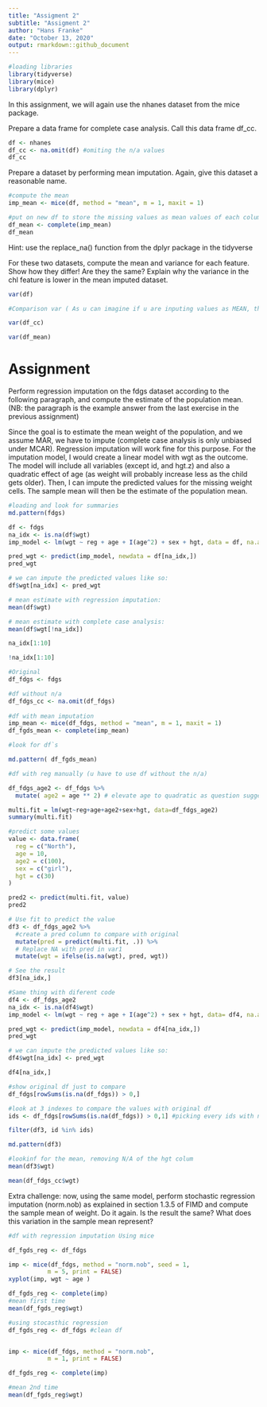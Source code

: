 ```yaml
---
title: "Assigment 2"
subtitle: "Assigment 2"
author: "Hans Franke"
date: "October 13, 2020"
output: rmarkdown::github_document
---
```


```r
#loading libraries
library(tidyverse)
library(mice)
library(dplyr)
```

In this assignment, we will again use the nhanes dataset from the mice package.

Prepare a data frame for complete case analysis. Call this data frame df_cc.

```r

df <- nhanes
df_cc <- na.omit(df) #omiting the n/a values
df_cc
```


Prepare a dataset by performing mean imputation. Again, give this dataset a reasonable name.

```r
#compute the mean
imp_mean <- mice(df, method = "mean", m = 1, maxit = 1)

#put on new df to store the missing values as mean values of each colum
df_mean <- complete(imp_mean)
df_mean
```


Hint: use the replace_na() function from the dplyr package in the tidyverse

For these two datasets, compute the mean and variance for each feature. Show how they differ! Are they the same? Explain why the variance in the chl feature is lower in the mean imputed dataset.
```r
var(df)
```

```r
#Comparison var ( As u can imagine if u are inputing values as MEAN, the variance will decrease because more points will become "closer to the mean")

var(df_cc)
```
```r
var(df_mean)
```


# Assignment

Perform regression imputation on the fdgs dataset according to the following paragraph, and compute the estimate of the population mean. (NB: the paragraph is the example answer from the last exercise in the previous assignment)

Since the goal is to estimate the mean weight of the population, and we assume MAR, we have to impute (complete case analysis is only unbiased under MCAR). Regression imputation will work fine for this purpose. For the imputation model, I would create a linear model with wgt as the outcome. The model will include all variables (except id, and hgt.z) and also a quadratic effect of age (as weight will probably increase less as the child gets older). Then, I can impute the predicted values for the missing weight cells. The sample mean will then be the estimate of the population mean.

```r
#loading and look for summaries
md.pattern(fdgs)
```
```r
df <- fdgs
na_idx <- is.na(df$wgt)
imp_model <- lm(wgt ~ reg + age + I(age^2) + sex + hgt, data = df, na.action = na.omit)

pred_wgt <- predict(imp_model, newdata = df[na_idx,])
pred_wgt

# we can impute the predicted values like so:
df$wgt[na_idx] <- pred_wgt

# mean estimate with regression imputation:
mean(df$wgt)

```
```r
# mean estimate with complete case analysis:
mean(df$wgt[!na_idx])
```
```r
na_idx[1:10]
```
```r
!na_idx[1:10]
```



```r
#Original
df_fdgs <- fdgs

#df without n/a
df_fdgs_cc <- na.omit(df_fdgs)
                      
#df with mean imputation
imp_mean <- mice(df_fdgs, method = "mean", m = 1, maxit = 1)
df_fgds_mean <- complete(imp_mean)

#look for df`s

md.pattern( df_fgds_mean)
```



```r
#df with reg manually (u have to use df without the n/a)

df_fdgs_age2 <- df_fdgs %>%
  mutate( age2 = age ** 2) # elevate age to quadratic as question suggests

multi.fit = lm(wgt~reg+age+age2+sex+hgt, data=df_fdgs_age2)
summary(multi.fit)

```

```r
#predict some values
value <- data.frame(
  reg = c("North"),
  age = 10,
  age2 = c(100),
  sex = c("girl"),
  hgt = c(30)
)

pred2 <- predict(multi.fit, value)
pred2

```



```r
# Use fit to predict the value
df3 <- df_fdgs_age2 %>% 
  #create a pred column to compare with original
  mutate(pred = predict(multi.fit, .)) %>%
  # Replace NA with pred in var1
  mutate(wgt = ifelse(is.na(wgt), pred, wgt))

# See the result
df3[na_idx,]

```
```r
#Same thing with diferent code
df4 <- df_fdgs_age2 
na_idx <- is.na(df4$wgt)
imp_model <- lm(wgt ~ reg + age + I(age^2) + sex + hgt, data= df4, na.action = na.omit)

pred_wgt <- predict(imp_model, newdata = df4[na_idx,])
pred_wgt

# we can impute the predicted values like so:
df4$wgt[na_idx] <- pred_wgt

df4[na_idx,]

```


```r
#show original df just to compare
df_fdgs[rowSums(is.na(df_fdgs)) > 0,]
```



```r
#look at 3 indexes to compare the values with original df
ids <- df_fdgs[rowSums(is.na(df_fdgs)) > 0,1] #picking every ids with n/a values

filter(df3, id %in% ids)


```

```r
md.pattern(df3)
```

```r
#lookinf for the mean, removing N/A of the hgt colum
mean(df3$wgt)

```

```r
mean(df_fdgs_cc$wgt)
```


Extra challenge: now, using the same model, perform stochastic regression imputation (norm.nob) as explained in section 1.3.5 of FIMD and compute the sample mean of weight. Do it again. Is the result the same? What does this variation in the sample mean represent?

```r
#df with regression imputation Using mice

df_fgds_reg <- df_fdgs

imp <- mice(df_fdgs, method = "norm.nob", seed = 1,
           m = 5, print = FALSE)
xyplot(imp, wgt ~ age )
```

```r
df_fgds_reg <- complete(imp)
#mean first time
mean(df_fgds_reg$wgt)
```



```r
#using stocasthic regression
df_fgds_reg <- df_fdgs #clean df


imp <- mice(df_fdgs, method = "norm.nob",
           m = 1, print = FALSE)

df_fgds_reg <- complete(imp)

#mean 2nd time
mean(df_fgds_reg$wgt)
```





